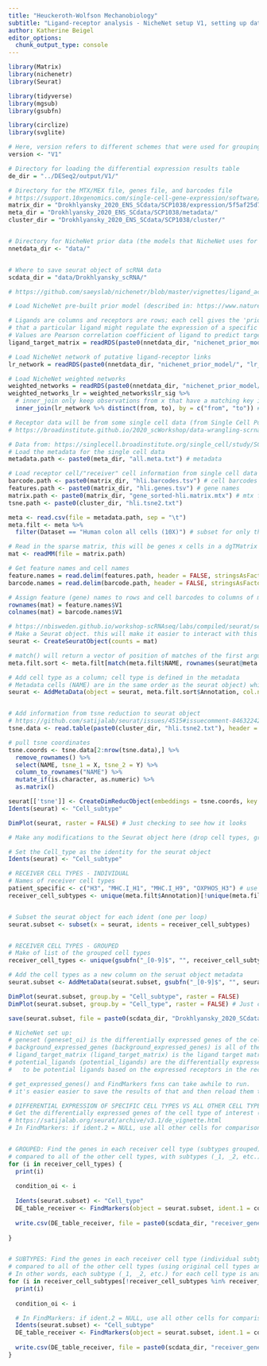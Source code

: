 ```yaml
---
title: "Heuckeroth-Wolfson Mechanobiology"
subtitle: "Ligand-receptor analysis - NicheNet setup V1, setting up data for receiver cells (Drokhlyansky et al. 2020)"
author: Katherine Beigel
editor_options: 
  chunk_output_type: console
---
```


```r

library(Matrix)
library(nichenetr)
library(Seurat)

library(tidyverse)
library(mgsub)
library(gsubfn)

library(circlize)
library(svglite)

```

```r

# Here, version refers to different schemes that were used for grouping and renaming the Drokhlyansky data
version <- "V1"

# Directory for loading the differential expression results table
de_dir = "../DESeq2/output/V1/"

# Directory for the MTX/MEX file, genes file, and barcodes file
# https://support.10xgenomics.com/single-cell-gene-expression/software/pipelines/latest/output/matrices#r-load-mat
matrix_dir = "Drokhlyansky_2020_ENS_SCdata/SCP1038/expression/5f5af25d771a5b0dbe65cf67/"
meta_dir = "Drokhlyansky_2020_ENS_SCdata/SCP1038/metadata/"
cluster_dir = "Drokhlyansky_2020_ENS_SCdata/SCP1038/cluster/"


# Directory for NicheNet prior data (the models that NicheNet uses for ligand-receptor and ligand-target analyses)
nnetdata_dir <- "data/"


# Where to save seurat object of scRNA data
scdata_dir = "data/Drokhlyansky_scRNA/"

```

```r
# https://github.com/saeyslab/nichenetr/blob/master/vignettes/ligand_activity_geneset.md

# Load NicheNet pre-built prior model (described in: https://www.nature.com/articles/s41592-019-0667-5)

# Ligands are columns and receptors are rows; each cell gives the 'prior potential'
# that a particular ligand might regulate the expression of a specific target gene
# Values are Pearson correlation coefficient of ligand to predict target genes
ligand_target_matrix = readRDS(paste0(nnetdata_dir, "nichenet_prior_model/", "ligand_target_matrix.rds"))

# Load NicheNet network of putative ligand-receptor links
lr_network = readRDS(paste0(nnetdata_dir, "nichenet_prior_model/", "lr_network.rds"))

# Load NicheNet weighted networks
weighted_networks = readRDS(paste0(nnetdata_dir, "nichenet_prior_model/", "weighted_networks.rds"))
weighted_networks_lr = weighted_networks$lr_sig %>%
  # inner_join only keep observations from x that have a matching key in y, distinct keeps only unique rows
  inner_join(lr_network %>% distinct(from, to), by = c("from", "to")) # interactions and their weights in the ligand-receptor + signaling network

```


```r

# Receptor data will be from some single cell data (from Single Cell Portal)
# https://broadinstitute.github.io/2020_scWorkshop/data-wrangling-scrnaseq.html

# Data from: https://singlecell.broadinstitute.org/single_cell/study/SCP1038/
# Load the metadata for the single cell data
metadata.path <- paste0(meta_dir, "all.meta.txt") # metadata

# Load receptor cell/"receiver" cell information from single cell data set
barcode.path <- paste0(matrix_dir, "hli.barcodes.tsv") # cell barcodes
features.path <- paste0(matrix_dir, "hli.genes.tsv") # gene names
matrix.path <- paste0(matrix_dir, "gene_sorted-hli.matrix.mtx") # mtx file
tsne.path <- paste0(cluster_dir, "hli.tsne2.txt")

meta <- read.csv(file = metadata.path, sep = "\t")
meta.filt <- meta %>%
  filter(Dataset == "Human colon all cells (10X)") # subset for only the human data

# Read in the sparse matrix, this will be genes x cells in a dgTMatrix
mat <- readMM(file = matrix.path)

# Get feature names and cell names
feature.names = read.delim(features.path, header = FALSE, stringsAsFactors = FALSE)
barcode.names = read.delim(barcode.path, header = FALSE, stringsAsFactors = FALSE)

# Assign feature (gene) names to rows and cell barcodes to columns of matrix
rownames(mat) = feature.names$V1
colnames(mat) = barcode.names$V1

```

```r

# https://nbisweden.github.io/workshop-scRNAseq/labs/compiled/seurat/seurat_01_qc.html
# Make a Seurat object. this will make it easier to interact with this data.
seurat <- CreateSeuratObject(counts = mat)

# match() will return a vector of position of matches of the first argument in the second
meta.filt.sort <- meta.filt[match(meta.filt$NAME, rownames(seurat@meta.data)),]

# Add cell type as a column; cell type is defined in the metadata
# Metadata cells (NAME) are in the same order as the seurat object) which is in the same order as the seurat object
seurat <- AddMetaData(object = seurat, meta.filt.sort$Annotation, col.name = "Cell_subtype")


# Add information from tsne reduction to seurat object
# https://github.com/satijalab/seurat/issues/4515#issuecomment-846322426
tsne.data <- read.table(paste0(cluster_dir, "hli.tsne2.txt"), header = TRUE)

# pull tsne coordinates
tsne.coords <- tsne.data[2:nrow(tsne.data),] %>%
  remove_rownames() %>%
  select(NAME, tsne_1 = X, tsne_2 = Y) %>% 
  column_to_rownames("NAME") %>%
  mutate_if(is.character, as.numeric) %>%
  as.matrix()

seurat[['tsne']] <- CreateDimReducObject(embeddings = tsne.coords, key = "tsne_", global = T, assay = "RNA")
Idents(seurat) <- "Cell_subtype"

DimPlot(seurat, raster = FALSE) # Just checking to see how it looks

```


```r
# Make any modifications to the Seurat object here (drop cell types, group cell types, etc.)

# Set the Cell_type as the identity for the seurat object
Idents(seurat) <- "Cell_subtype"

# RECEIVER CELL TYPES - INDIVIDUAL
# Names of receiver cell types
patient_specific <- c("H3", "MHC.I_H1", "MHC.I_H9", "OXPHOS_H3") # use if some of the types need to be removed
receiver_cell_subtypes <- unique(meta.filt$Annotation)[!unique(meta.filt$Annotation) %in% patient_specific]


# Subset the seurat object for each ident (one per loop)
seurat.subset <- subset(x = seurat, idents = receiver_cell_subtypes)


# RECEIVER CELL TYPES - GROUPED
# Make of list of the grouped cell types
receiver_cell_types <- unique(gsubfn("_[0-9]$", "", receiver_cell_subtypes))

# Add the cell types as a new column on the seruat object metadata
seurat.subset <- AddMetaData(seurat.subset, gsubfn("_[0-9]$", "", seurat.subset@meta.data$Cell_subtype), col.name = "Cell_type")

DimPlot(seurat.subset, group.by = "Cell_subtype", raster = FALSE)
DimPlot(seurat.subset, group.by = "Cell_type", raster = FALSE) # Just checking to see how it looks

save(seurat.subset, file = paste0(scdata_dir, "Drokhlyansky_2020_SCdata_SeuratObject.Rdata"))

```

```r

# NicheNet set up:
# geneset (geneset_oi) is the differentially expressed genes of the cell type of interest vs all other cells
# background_expressed_genes (background_expressed_genes) is all of the genes expressed by the cell type of interest
# ligand_target_matrix (ligand_target_matrix) is the ligand target matrix from NicheNet (NicheNet prior model)
# potential_ligands (potential_ligands) are the differentially expressed genes form the sender cell type that are considered
#   to be potential ligands based on the expressed receptors in the receiver cell type that are also in the prior network

# get_expressed_genes() and FindMarkers fxns can take awhile to run.
# it's easier easier to save the results of that and then reload them than to run each time

# DIFFERENTIAL EXPRESSION OF SPECIFIC CELL TYPES VS ALL OTHER CELL TYPES
# Get the differentially expressed genes of the cell type of interest (using all other cell types together as the reference)
# https://satijalab.org/seurat/archive/v3.1/de_vignette.html
# In FindMarkers: if ident.2 = NULL, use all other cells for comparison


# GROUPED: Find the genes in each receiver cell type (subtypes grouped) that are differentially expressed
# compared to all of the other cell types, with subtypes (_1, _2, etc.) of cell types grouped together.
for (i in receiver_cell_types) {
  print(i)
  
  condition_oi <- i
  
  Idents(seurat.subset) <- "Cell_type"
  DE_table_receiver <- FindMarkers(object = seurat.subset, ident.1 = condition_oi, ident.2 = NULL, min.pct = 0.10) %>% rownames_to_column("gene")
    
  write.csv(DE_table_receiver, file = paste0(scdata_dir, "receiver_genes_of_interest", "/", "Receiver_", condition_oi, "_cells_DEGs_", version, ".csv"), row.names = FALSE, quote = FALSE)
  
}


# SUBTYPES: Find the genes in each receiver cell type (individual subtypes) that are differentially expressed
# compared to all of the other cell types (using original cell types and subtypes). 
# In other words, each subtype (_1, _2, etc.) for each cell type is analyzed individually.
for (i in receiver_cell_subtypes[!receiver_cell_subtypes %in% receiver_cell_types]) {
  print(i)
  
  condition_oi <- i

  # In FindMarkers: if ident.2 = NULL, use all other cells for comparison
  Idents(seurat.subset) <- "Cell_subtype"
  DE_table_receiver <- FindMarkers(object = seurat.subset, ident.1 = condition_oi, ident.2 = NULL, min.pct = 0.10) %>% rownames_to_column("gene")
  
  write.csv(DE_table_receiver, file = paste0(scdata_dir, "receiver_genes_of_interest", "/", "Receiver_", condition_oi, "_cells_DEGs_", version, ".csv"), row.names = FALSE, quote = FALSE)
}

```
